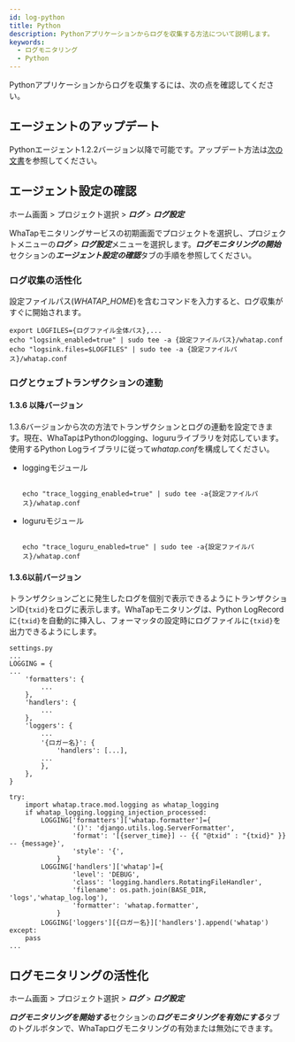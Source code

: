 ```yaml
---
id: log-python
title: Python
description: Pythonアプリケーションからログを収集する方法について説明します。
keywords:
  - ログモニタリング
  - Python
---
```


Pythonアプリケーションからログを収集するには、次の点を確認してください。

## エージェントのアップデート

Pythonエージェント1.2.2バージョン以降で可能です。アップデート方法は[次の文書](../python/manage-pkg#update-pkg)を参照してください。

## エージェント設定の確認

ホーム画面 > プロジェクト選択 > ***ログ*** > ***ログ設定***

WhaTapモニタリングサービスの初期画面でプロジェクトを選択し、プロジェクトメニューの***ログ*** > ***ログ設定***メニューを選択します。***ログモニタリングの開始***セクションの***エージェント設定の確認***タブの手順を参照してください。

### ログ収集の活性化

設定ファイルパス(_WHATAP_HOME_)を含むコマンドを入力すると、ログ収集がすぐに開始されます。

```shell
export LOGFILES={ログファイル全体パス},...
echo "logsink_enabled=true" | sudo tee -a {設定ファイルパス}/whatap.conf
echo "logsink.files=$LOGFILES" | sudo tee -a {設定ファイルパス}/whatap.conf
```

### ログとウェブトランザクションの連動

#### 1.3.6 以降バージョン

1.3.6バージョンから次の方法でトランザクションとログの連動を設定できます。現在、WhaTapはPythonのlogging、loguruライブラリを対応しています。使用するPython Logライブラリに従って*whatap.conf*を構成してください。

- loggingモジュール

  ```shell title='logging'

  echo "trace_logging_enabled=true" | sudo tee -a{設定ファイルパス}/whatap.conf

  ```

- loguruモジュール

  ```shell title='loguru'

  echo "trace_loguru_enabled=true" | sudo tee -a{設定ファイルパス}/whatap.conf

  ```

#### 1.3.6以前バージョン

トランザクションごとに発生したログを個別で表示できるようにトランザクションID`{txid}`をログに表示します。WhaTapモニタリングは、Python LogRecordに`{txid}`を自動的に挿入し、フォーマッタの設定時にログファイルに`{txid}`を出力できるようにします。

```shell
settings.py
...
LOGGING = {
...
    'formatters': {
        ...
    },
    'handlers': {
        ...
    },
    'loggers': {
        ...
        '{ロガー名}': {
            'handlers': [...],
        ...
        },
    },
}

try:
    import whatap.trace.mod.logging as whatap_logging
    if whatap_logging.logging_injection_processed:
        LOGGING['formatters']['whatap.formatter']={
                '()': 'django.utils.log.ServerFormatter',
                'format': '[{server_time}] -- {{ "@txid" : "{txid}" }} -- {message}',
                'style': '{',
            }
        LOGGING['handlers']['whatap']={
                'level': 'DEBUG',
                'class': 'logging.handlers.RotatingFileHandler',
                'filename': os.path.join(BASE_DIR, 'logs','whatap_log.log'),
                'formatter': 'whatap.formatter',
            }
        LOGGING['loggers'][{ロガー名}]['handlers'].append('whatap')
except:
    pass
...
```

## ログモニタリングの活性化

ホーム画面 > プロジェクト選択 > ***ログ*** > ***ログ設定***

***ログモニタリングを開始する***セクションの***ログモニタリングを有効にする***タブのトグルボタンで、WhaTapログモニタリングの有効または無効にできます。 


<Logjavastart />


<Logactivenote />
